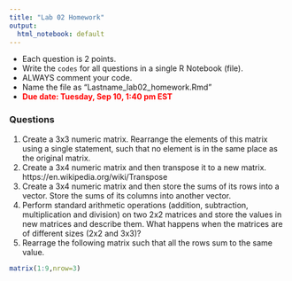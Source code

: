 ```yaml
---
title: "Lab 02 Homework"
output:
  html_notebook: default
---
```


- Each question is 2 points.
- Write the `codes` for all questions in a single R Notebook (file).
- ALWAYS comment your code.
- Name the file as "Lastname_lab02_homework.Rmd"
- **<span style="color:red"> Due date: Tuesday, Sep 10, 1:40 pm EST</span>**

### Questions

1. Create a 3x3 numeric matrix. Rearrange the elements of this matrix using a single statement, such that no element is in the same place as the original matrix.
2. Create a 3x4 numeric matrix and then transpose it to a new matrix. https://en.wikipedia.org/wiki/Transpose
3. Create a 3x4 numeric matrix and then store the sums of its rows into a vector. Store the sums of its columns into another vector.
4. Perform standard arithmetic operations (addition, subtraction, multiplication and division) on two 2x2 matrices and store the values in new matrices and describe them. What happens when the matrices are of different sizes (2x2 and 3x3)?
5. Rearrage the following matrix such that all the rows sum to the same value.
```r
matrix(1:9,nrow=3)
```
